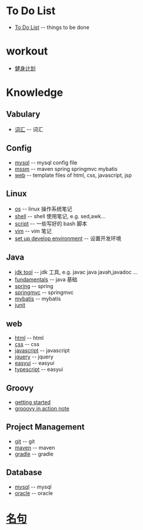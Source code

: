 = To Do List =
* [[To_Do_List|To Do List]]								-- things to be done
= workout =
* [[workout/workout|健身计划]]
= Knowledge =
== Vabulary ==
* [[knowledge/dic|词汇]]								-- 词汇 
== Config ==
* [[knowledge/config/mysql|mysql]]						-- mysql config file
* [[knowledge/config/mssm|mssm]]						-- maven spring springmvc mybatis
* [[knowledge/config/web|web]]							-- template files of html, css, javascript, jsp

== Linux ==
* [[knowledge/linux/os|os]]								-- linux 操作系统笔记
* [[knowledge/linux/shell|shell]]						-- shell 使用笔记, e.g. sed,awk...
* [[knowledge/linux/script|script]]						-- 一些写好的 bash 脚本
* [[knowledge/linux/vim|vim]]							-- vim 笔记
* [[knowledge/linux/set_up_develop_env|set up develop environment]]		-- 设置开发环境
== Java == 
* [[knowledge/java/jdk_tool|jdk tool]] -- jdk 工具, e.g. javac java javah,javadoc ...
* [[knowledge/java/fundamentals|fundamentals]]			-- java 基础
* [[knowledge/java/spring|spring]]						-- spring
* [[knowledge/java/springmvc|springmvc]]				-- springmvc
* [[knowledge/java/mybatis|mybatis]]					-- mybatis
* [[knowledge/java/junit|junit]]

== web ==
* [[knowledge/web/html|html]]							-- html 
* [[knowledge/web/css|css]]								-- css 
* [[knowledge/web/javascript|javascript]]				-- javascript
* [[knowledge/web/jquery|jquery]]						-- jquery
* [[knowledge/web/easyui|easyui]]						-- easyui 
* [[knowledge/web/typescript|typescript]]						-- easyui 

== Groovy ==
* [[knowledge/groovy/getting_started|getting started]]
* [[knowledge/groovy/groovy_in_action_note|grooovy in action note]]

== Project Management ==
* [[knowledge/project-management/git|git]]				-- git 
* [[knowledge/project-management/maven|maven]]			-- maven
* [[knowledge/project-management/gradle|gradle]]		-- gradle

== Database ==
* [[knowledge/database/mysql|mysql]]					-- mysql
* [[knowledge/database/oracle|oracle]]					-- oracle
= [[名句]] =
